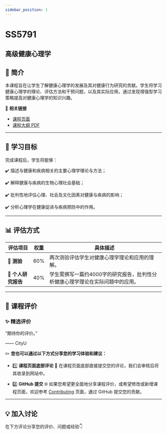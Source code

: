 ```yaml
---
sidebar_position: 1
---
```


# SS5791
## 高级健康心理学

## **📘 简介**
本课程旨在让学生了解健康心理学的发展及其对健康行为研究的贡献。学生将学习健康心理学的理论、评估方法和干预问题，以及其实际应用，通过发现增强型学习策略提高对健康心理学的知识兴趣。

🔗 **相关链接**
- [课程页面](https://www.cityu.edu.hk/catalogue/pg/202425/course/SS5791.htm)
- [课程大纲 PDF](https://www.cityu.edu.hk/catalogue/pg/202425/course/SS5791.pdf)

---

## **🎯 学习目标**

完成课程后，学生将能够：

✔️ 描述与健康和疾病相关的主要心理学理论与方法；

✔️ 解释健康与疾病的生物心理社会基础；

✔️ 批判性地评估心理、社会及文化因素对健康与疾病的影响；

✔️ 分析心理学在健康促进与疾病预防中的作用。

---

## **📊 评估方式**

| **评估项目**             | **权重** | **具体描述**                                                                                       |
|------------------------|---------|---------------------------------------------------------------------------------------------------|
| **📝 测验**             | 60%     | 两次测验评估学生对健康心理学理论和应用的理解。                                                         |
| **📄 个人研究报告**        | 40%     | 学生需撰写一篇约4000字的研究报告，批判性分析健康心理学理论在实际问题中的应用。                                          |

---

## **💬 课程评价**

### ✨ **精选评价**
<div className={commentStyles.commentBox}>
    <p className={commentStyles.commentText}>
        “期待你的评价。”
    </p>
    <p className={commentStyles.commentAuthor}>—— CityU</p>
</div>

✏️ **您也可以通过以下方式分享您的学习体验和建议：**

- 1️⃣ **课程页面底部评论**
💬 在课程页面底部直接提交您的评论，我们会审核后将其收录到网站中。

- 2️⃣ **GitHub 提交**
🌐 如果您希望更全面地分享课程评价，或希望修改或新增课程页面，欢迎参考 [Contributing](/contributing) 页面，通过 GitHub 提交您的贡献。

---

## **💡 加入讨论**

在下方评论分享您的评价、问题或经验👇
<Utterances />
